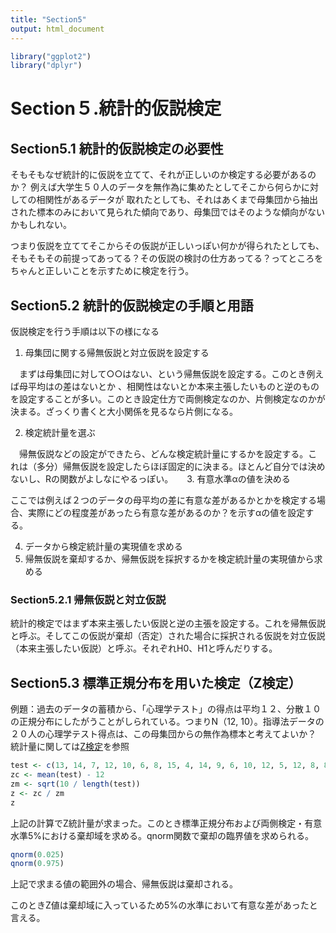 ---
title: "Section5"
output: html_document
---


```{r echo=FALSE}
library("ggplot2")
library("dplyr")
```
# Section５.統計的仮説検定

## Section5.1 統計的仮説検定の必要性

そもそもなぜ統計的に仮説を立てて、それが正しいのか検定する必要があるのか？
例えば大学生５０人のデータを無作為に集めたとしてそこから何らかに対しての相関性があるデータが
取れたとしても、それはあくまで母集団から抽出された標本のみにおいて見られた傾向であり、母集団ではそのような傾向がないかもしれない。

つまり仮説を立ててそこからその仮説が正しいっぽい何かが得られたとしても、そもそもその前提ってあってる？その仮説の検討の仕方あってる？ってところをちゃんと正しいことを示すために検定を行う。

## Section5.2 統計的仮説検定の手順と用語

仮説検定を行う手順は以下の様になる

 1. 母集団に関する帰無仮説と対立仮説を設定する
 
 　まずは母集団に対して○○はない、という帰無仮説を設定する。このとき例えば母平均はの差はないとか
 、相関性はないとか本来主張したいものと逆のものを設定することが多い。このとき設定仕方で両側検定なのか、片側検定なのかが決まる。ざっくり書くと大小関係を見るなら片側になる。
 
 2. 検定統計量を選ぶ
 
 　帰無仮説などの設定ができたら、どんな検定統計量にするかを設定する。これは（多分）帰無仮説を設定したらほぼ固定的に決まる。ほとんど自分では決めないし、Rの関数がよしなにやるっぽい。
 　
 3. 有意水準αの値を決める
 
   ここでは例えば２つのデータの母平均の差に有意な差があるかとかを検定する場合、実際にどの程度差があったら有意な差があるのか？を示すαの値を設定する。
 
 4. データから検定統計量の実現値を求める
 5. 帰無仮説を棄却するか、帰無仮説を採択するかを検定統計量の実現値から求める
 
### Section5.2.1 帰無仮説と対立仮説

統計的検定ではまず本来主張したい仮説と逆の主張を設定する。これを帰無仮説と呼ぶ。そしてこの仮説が棄却（否定）された場合に採択される仮説を対立仮説（本来主張したい仮説）と呼ぶ。それぞれH0、H1と呼んだりする。

## Section5.3 標準正規分布を用いた検定（Z検定）

例題：過去のデータの蓄積から、「心理学テスト」の得点は平均１２、分散１０の正規分布にしたがうことがしられている。つまりN（12, 10）。指導法データの２０人の心理学テスト得点は、この母集団からの無作為標本と考えてよいか？
統計量に関しては[Z検定](https://ja.wikipedia.org/wiki/Z%E6%A4%9C%E5%AE%9A)を参照

```{r}
test <- c(13, 14, 7, 12, 10, 6, 8, 15, 4, 14, 9, 6, 10, 12, 5, 12, 8, 8,12, 15)
zc <- mean(test) - 12
zm <- sqrt(10 / length(test))
z <- zc / zm
z
```

上記の計算でZ統計量が求まった。このとき標準正規分布および両側検定・有意水準5%における棄却域を求める。qnorm関数で棄却の臨界値を求められる。

```{r}
qnorm(0.025)
qnorm(0.975)
```

上記で求まる値の範囲外の場合、帰無仮説は棄却される。

このときZ値は棄却域に入っているため5%の水準において有意な差があったと言える。
